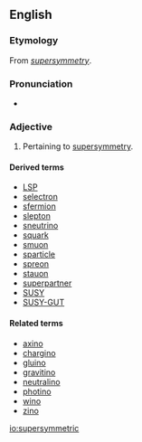 ==English==

===Etymology===
From ''[[supersymmetry]]''.

===Pronunciation===
* {{IPA|/suːpəsɪˈmɛtɹɪk/}}

===Adjective===
{{en-adj}}

# {{context|physics}} Pertaining to [[supersymmetry]].

====Derived terms====
* [[LSP]]
* [[selectron]]
* [[sfermion]]
* [[slepton]]
* [[sneutrino]]
* [[squark]]
* [[smuon]]
* [[sparticle]]
* [[spreon]]
* [[stauon]]
* [[superpartner]]
* [[SUSY]]
* [[SUSY-GUT]]

====Related terms====
* [[axino]]
* [[chargino]]
* [[gluino]]
* [[gravitino]]
* [[neutralino]]
* [[photino]]
* [[wino]]
* [[zino]]

[[io:supersymmetric]]